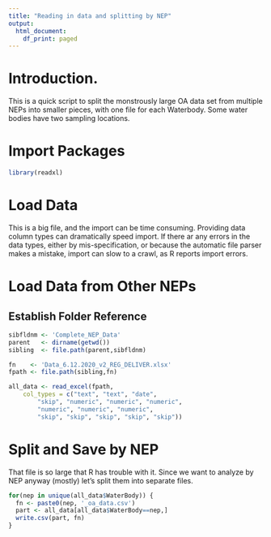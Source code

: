 ```yaml
---
title: "Reading in data and splitting by NEP"
output:
  html_document:
    df_print: paged
---
```


# Introduction.
This is a quick script to split the monstrously large OA data set from multiple 
NEPs into smaller pieces, with one file for each Waterbody. Some water bodies
have two sampling locations.

# Import Packages
```r
library(readxl)
```



# Load Data
This is a big file, and the import can be time consuming. Providing data column
types can dramatically speed import.  If there ar any errors in the data
types, either by mis-specification, or because the automatic file parser makes
a mistake, import can slow to a crawl, as R reports import errors.

# Load Data from Other NEPs
## Establish Folder Reference
```r
sibfldnm <- 'Complete_NEP_Data'
parent   <- dirname(getwd())
sibling  <- file.path(parent,sibfldnm)

fn    <- 'Data_6.12.2020_v2_REG_DELIVER.xlsx'
fpath <- file.path(sibling,fn)
```



```r
all_data <- read_excel(fpath, 
    col_types = c("text", "text", "date", 
        "skip", "numeric", "numeric", "numeric", 
        "numeric", "numeric", "numeric", 
        "skip", "skip", "skip", "skip", "skip"))
```

# Split and Save by NEP
That file is so large that R has trouble with it.  Since we want to analyze by
NEP anyway (mostly) let's split them into separate files.
```r
for(nep in unique(all_data$WaterBody)) {
  fn <- paste0(nep, '_oa_data.csv')
  part <- all_data[all_data$WaterBody==nep,]
  write.csv(part, fn)
}

```

